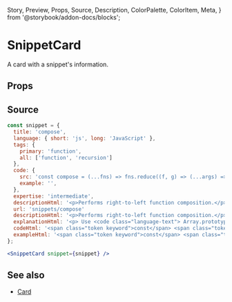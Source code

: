   Story,
  Preview,
  Props,
  Source,
  Description,
  ColorPalette,
  ColorItem,
  Meta,
} from '@storybook/addon-docs/blocks';

# SnippetCard

A card with a snippet's information.

## Props

<Props of={SnippetCard} />

## Source

```jsx
const snippet = {
  title: 'compose',
  language: { short: 'js', long: 'JavaScript' },
  tags: {
    primary: 'function',
    all: ['function', 'recursion']
  },
  code: {
    src: 'const compose = (...fns) => fns.reduce((f, g) => (...args) => f(g(...args)));',
    example: '',
  },
  expertise: 'intermediate',
  descriptionHtml: '<p>Performs right-to-left function composition.</p>',
  url: 'snippets/compose'
  descriptionHtml: '<p>Performs right-to-left function composition.</p>',
  explanationHtml: '<p> Use <code class="language-text"> Array.prototype.reduce()</code> to perform right-to-left function composition.\nThe last(rightmost) function can accept one or more arguments; the remaining functions must be unary.</p>',
  codeHtml: '<span class="token keyword">const</span> <span class="token function-variable function">compose</span> <span class="token operator">=</span> <span class="token punctuation">(</span><span class="token parameter"><span class="token operator">...</span>fns</span><span class="token punctuation">)</span> <span class="token operator">=></span> fns<span class="token punctuation">.</span><span class="token function">reduce</span><span class="token punctuation">((</span><span class="token parameter">f<span class="token punctuation">,</span> g</span><span class="token punctuation">)</span> <span class="token operator">=></span> <span class="token punctuation">(</span><span class="token parameter"><span class="token operator">...</span>args</span><span class="token punctuation">)</span> <span class="token operator">=></span> <span class="token function">f</span><span class="token punctuation">(</span><span class="token function">g</span><span class="token punctuation">(</span><span class="token operator">...</span>args<span class="token punctuation">)));</span>',
  exampleHtml: '<span class="token keyword">const</span> <span class="token function-variable function">add5</span> <span class="token operator">=</span> <span class="token parameter">x</span> <span class="token operator">=></span> x <span class="token operator">+</span> <span class="token number">5</span><span class="token punctuation">;</span>\n<span class= "token keyword" >const</span> <span class="token function-variable function">multiply</span> <span class="token operator">=</span> <span class="token punctuation">(</span> <span class="token parameter">x<span class="token punctuation">,</span> y</span> <span class="token punctuation">)</span> <span class="token operator">=></span> x <span class="token operator">*</span> y <span class="token punctuation" >;</span >\n<span class="token keyword">const</span> multiplyAndAdd5 <span class="token operator" >=</span > <span class="token function">compose</span> <span class="token punctuation">(</span>add5 <span class="token punctuation" >,</span >multiply<span class="token punctuation" >);</span >\n<span class="token function">multiplyAndAdd5</span> <span class="token punctuation">(</span> <span class="token number">5</span> <span class="token punctuation">,</span> <span class="token number">2</span> <span class="token punctuation">);</span> <span class="token comment">// 15</span>',
};

<SnippetCard snippet={snippet} />
```

## See also

- [Card](./?path=/story/atoms-card--component)
